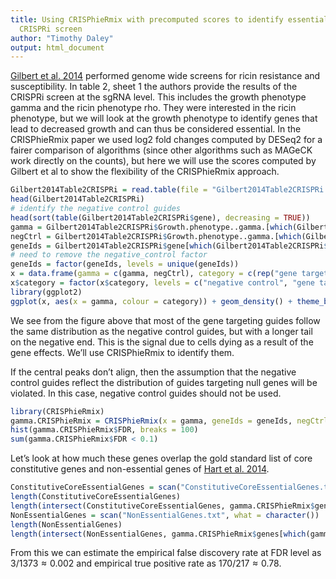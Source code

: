 ```yaml
---
title: Using CRISPhieRmix with precomputed scores to identify essential genes in a
  CRISPRi screen
author: "Timothy Daley"
output: html_document
---
```


[Gilbert et al. 2014](https://www.sciencedirect.com/science/article/pii/S0092867414011787) performed genome wide screens for ricin resistance and susceptibility.  In table 2, sheet 1 the authors provide the results of the CRISPRi screen at the sgRNA level.  This includes the growth phenotype gamma and the ricin phenotype rho.  They were interested in the ricin phenotype, but we will look at the growth phenotype to identify genes that lead to decreased growth and can thus be considered essential.  In the CRISPhieRmix paper we used log2 fold changes computed by DESeq2 for a fairer comparison of algorithms (since other algorithms such as MAGeCK work directly on the counts), but here we will use the scores computed by Gilbert et al to show the flexibility of the CRISPhieRmix approach.

```r
Gilbert2014Table2CRISPRi = read.table(file = "Gilbert2014Table2CRISPRi.txt", sep = "\t", header = TRUE)
head(Gilbert2014Table2CRISPRi)
# identify the negative control guides
head(sort(table(Gilbert2014Table2CRISPRi$gene), decreasing = TRUE))
gamma = Gilbert2014Table2CRISPRi$Growth.phenotype..gamma.[which(Gilbert2014Table2CRISPRi$gene != "negative_control")]
negCtrl = Gilbert2014Table2CRISPRi$Growth.phenotype..gamma.[which(Gilbert2014Table2CRISPRi$gene == "negative_control")]
geneIds = Gilbert2014Table2CRISPRi$gene[which(Gilbert2014Table2CRISPRi$gene != "negative_control")]
# need to remove the negative_control factor
geneIds = factor(geneIds, levels = unique(geneIds))
x = data.frame(gamma = c(gamma, negCtrl), category = c(rep("gene targeting", times = length(gamma)), rep("negative control", times = length(negCtrl))))
x$category = factor(x$category, levels = c("negative control", "gene targeting"))
library(ggplot2)
ggplot(x, aes(x = gamma, colour = category)) + geom_density() + theme_bw() + theme(panel.grid.major = element_blank(), panel.grid.minor = element_blank(), axis.line = element_line(colour = "black")) 
```

We see from the figure above that most of the gene targeting guides follow the same distribution as the negative control guides, but with a longer tail on the negative end.  This is the signal due to cells dying as a result of the gene effects.  We'll use CRISPhieRmix to identify them.  

If the central peaks don't align, then the assumption that the negative control guides reflect the distribution of guides targeting null genes will be violated.  In this case, negative control guides should not be used.

```r
library(CRISPhieRmix)
gamma.CRISPhieRmix = CRISPhieRmix(x = gamma, geneIds = geneIds, negCtrl = negCtrl, mu = -0.2, sigma = 0.1, VERBOSE = TRUE, PLOT = TRUE)
hist(gamma.CRISPhieRmix$FDR, breaks = 100)
sum(gamma.CRISPhieRmix$FDR < 0.1)
```

Let's look at how much these genes overlap the gold standard list of core constitutive genes and non-essential genes of [Hart et al. 2014](http://msb.embopress.org/content/10/7/733).  

```r
ConstitutiveCoreEssentialGenes = scan("ConstitutiveCoreEssentialGenes.txt", what = character())
length(ConstitutiveCoreEssentialGenes)
length(intersect(ConstitutiveCoreEssentialGenes, gamma.CRISPhieRmix$genes[which(gamma.CRISPhieRmix$FDR < 0.1)]))
NonEssentialGenes = scan("NonEssentialGenes.txt", what = character())
length(NonEssentialGenes)
length(intersect(NonEssentialGenes, gamma.CRISPhieRmix$genes[which(gamma.CRISPhieRmix$FDR < 0.1)]))
```

From this we can estimate the empirical false discovery rate at FDR level as $3/1373 \approx 0.002$ and empirical true positive rate as $170/217 \approx 0.78$.